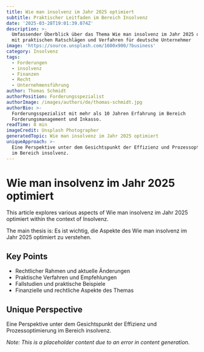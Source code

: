 ```yaml
---
title: Wie man insolvenz im Jahr 2025 optimiert
subtitle: Praktischer Leitfaden im Bereich Insolvenz
date: '2025-03-28T19:01:39.074Z'
description: >-
  Umfassender Überblick über das Thema Wie man insolvenz im Jahr 2025 optimiert
  mit praktischen Ratschlägen und Verfahren für deutsche Unternehmer
image: 'https://source.unsplash.com/1600x900/?business'
category: Insolvenz
tags:
  - Forderungen
  - insolvenz
  - Finanzen
  - Recht
  - Unternehmensführung
author: Thomas Schmidt
authorPosition: Forderungsspezialist
authorImage: /images/authors/de/thomas-schmidt.jpg
authorBio: >-
  Forderungsspezialist mit mehr als 10 Jahren Erfahrung im Bereich
  Forderungsmanagement und Inkasso.
readTime: 8 min
imageCredit: Unsplash Photographer
generatedTopic: Wie man insolvenz im Jahr 2025 optimiert
uniqueApproach: >-
  Eine Perspektive unter dem Gesichtspunkt der Effizienz und Prozessoptimierung
  im Bereich insolvenz.
---
```

# Wie man insolvenz im Jahr 2025 optimiert

This article explores various aspects of Wie man insolvenz im Jahr 2025 optimiert within the context of Insolvenz.

The main thesis is: Es ist wichtig, die Aspekte des Wie man insolvenz im Jahr 2025 optimiert zu verstehen.

## Key Points
- Rechtlicher Rahmen und aktuelle Änderungen
- Praktische Verfahren und Empfehlungen
- Fallstudien und praktische Beispiele
- Finanzielle und rechtliche Aspekte des Themas

## Unique Perspective
Eine Perspektive unter dem Gesichtspunkt der Effizienz und Prozessoptimierung im Bereich insolvenz.

*Note: This is a placeholder content due to an error in content generation.*
